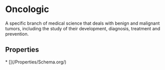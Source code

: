 # Oncologic

A specific branch of medical science that deals with benign and malignant tumors, including the study of their development, diagnosis, treatment and prevention.

## Properties

<Grid>
* [](/Properties/Schema.org/)

</Grid>

